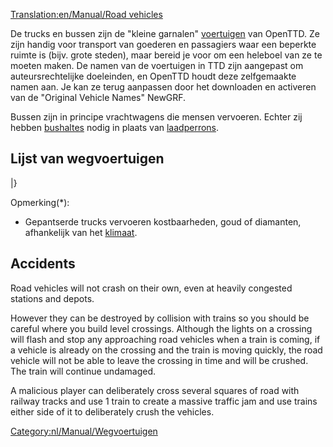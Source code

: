 [[Translation:en/Manual/Road vehicles]]
{{nl/Vertaling|en/Wegvoertuigen|0}}
{{nl/Manual/Inhoudsopgave}}

De trucks en bussen zijn de "kleine garnalen" [[nl/Manual/Voertuigen|voertuigen]] van OpenTTD. Ze zijn handig voor transport van goederen en passagiers waar een beperkte ruimte is (bijv. grote steden), maar bereid je voor om een heleboel van ze te moeten maken. De namen van de voertuigen in TTD zijn aangepast om auteursrechtelijke doeleinden, en OpenTTD houdt deze zelfgemaakte namen aan. Je kan ze terug aanpassen door het downloaden en activeren van de "Original Vehicle Names" NewGRF.

Bussen zijn in principe vrachtwagens die mensen vervoeren. Echter zij hebben [[nl/Manual/Laadperrons#bushalte|bushaltes]] nodig in plaats van [[nl/Manual/Laadperrons#vrachtwagen-laadperron|laadperrons]].

==Lijst van wegvoertuigen==
{{nl/Manual/Voertuigentabel/Start}}
{{en/Manual/VehicleTable/Header|Passagiers en Post}}
{{en/Manual/VehicleTable/Row|
*[[nl/Manual/Base Set/Road Vehicles/Bussen|Bussen]]
*[[nl/Manual/Base Set/Road Vehicles/Posttrucks|Postwagens]]
|
*[[nl/Manual/Base Set/Road Vehicles/Bussen|Bussen]]
*[[nl/Manual/Base Set/Road Vehicles/Posttrucks|Postwagens]]
|
*[[nl/Manual/Base Set/Road Vehicles/Bussen|Bussen]]
*[[nl/Manual/Base Set/Road Vehicles/Posttrucks|Postwagens]]
|
*[[nl/Manual/Base Set/Road Vehicles/Bussen|Bussen]]
*[[nl/Manual/Base Set/Road Vehicles/Posttrucks|Postwagens]]
}}
{{en/Manual/VehicleTable/Header|Gewone vracht}}
{{en/Manual/VehicleTable/Row|
*[[nl/Manual/Base Set/Road Vehicles/Olietankers|Olietankers]]
*[[nl/Manual/Base Set/Road Vehicles/Goederentrucks|Goederenvrachtwagens]]
*[[nl/Manual/Base Set/Road Vehicles/Graantrucks|Graanvrachtwagens]]
*[[nl/Manual/Base Set/Road Vehicles/Veewagens|Veewagens]]
*[[nl/Manual/Base Set/Road Vehicles/Houttrucks|Houtvrachtwagens]]
|
*[[nl/Manual/Base Set/Road Vehicles/Olietankers|Olietankers]]
*[[nl/Manual/Base Set/Road Vehicles/Goederentrucks|Goederenvrachtwagens]]
*[[nl/Manual/Base Set/Road Vehicles/Graantrucks|Graanvrachtwagens]]
*[[nl/Manual/Base Set/Road Vehicles/Veewagens|Veewagens]]
*[[nl/Manual/Base Set/Road Vehicles/Houttrucks|Houtvrachtwagens]]
|
*[[nl/Manual/Base Set/Road Vehicles/Olietankers|Olietankers]]
*[[nl/Manual/Base Set/Road Vehicles/Goederentrucks|Goederenvrachtwagens]]
*[[nl/Manual/Base Set/Road Vehicles/Graantrucks|Graanvrachtwagens]]
*-
*[[nl/Manual/Base Set/Road Vehicles/Houttrucks|Houtvrachtwagens]]
|
*[[nl/Manual/Base Set/Road Vehicles/Colatrucks|Colavrachtwagens]]
*[[nl/Manual/Base Set/Road Vehicles/Snoeptrucks|Snoepvrachtwagens]]
*[[nl/Manual/Base Set/Road Vehicles/Speelgoedtrucks|Speelgoedvrachtwagens]]
*[[nl/Manual/Base Set/Road Vehicles/Batterijtrucks|Batterijenvrachtwagens]]
*[[nl/Manual/Base Set/Road Vehicles/Suikerspintrucks|Suikerspinvrachtwagens]]
}}
{{en/Manual/VehicleTable/Header|Vergelijkbare vracht}}
{{en/Manual/VehicleTable/Row|
*[[nl/Gepantserde truck|Gepantserde trucks]]*
*[[nl/Manual/Base Set/Road Vehicles/Kolentrucks|Kolenvrachtwagens]]
*[[nl/Manual/Base Set/Road Vehicles/IJzerertstrucks|IJzerertsvrachtwagens]]
*[[nl/Manual/Base Set/Road Vehicles/Staaltrucks|Staalvrachtwagens]]
* -
|
*[[nl/Gepantserde truck|Gepantserde trucks]]*
*[[nl/Manual/Base Set/Road Vehicles/Kolentrucks|Kolenvrachtwagens]]
* -
*[[nl/Manual/Base Set/Road Vehicles/Papiertrucks|Papiervrachtwagens]]
*[[nl/Manual/Base Set/Road Vehicles/Voedselvrachtwagens|Voedselvrachtwagens]]
|
*[[nl/Gepantserde truck|Gepantserde trucks]]*
*-
*[[nl/Manual/Base Set/Road Vehicles/Koperertstrucks|Kopererts vrachtwagens]]
* -
*[[nl/Manual/Base Set/Road Vehicles/Voedselvrachtwagens|Voedselvrachtwagens]]
|
* -
*[[nl/Manual/Base Set/Road Vehicles/Suikertrucks|Suikervrachtwagens]]
* -
* -
* -
}}
{{en/Manual/VehicleTable/Header|Andere vracht}}
{{en/Manual/VehicleTable/Row|
|
|
*[[nl/Manual/Base Set/Road Vehicles/Watertankers|Watertankwagens]]
*[[nl/Manual/Base Set/Road Vehicles/Fruittrucks|Fruitvrachtwagens]]
*[[nl/Manual/Base Set/Road Vehicles/Rubbertrucks|Rubbervrachtwagens]]
|
*[[nl/Bubbelsvrachtwagen|Bubbelsvrachtwagens]]
*[[nl/Manual/Base Set/Road Vehicles/Frisdranktrucks|Frisdrankvrachtwagens]]
*[[nl/Manual/Base Set/Road Vehicles/Plastictrucks|Plasticvrachtwagens]]
*[[nl/Manual/Base Set/Road Vehicles/Toffeetrucks|Toffeevrachtwagens]]
}}
|}

Opmerking(*):
*Gepantserde trucks vervoeren kostbaarheden, goud of diamanten, afhankelijk van het [[nl/Manual/Klimaat|klimaat]].

==Accidents==
Road vehicles will not crash on their own, even at heavily congested stations and depots.  

However they can be destroyed by collision with trains so you should be careful where you build level crossings.  Although the lights on a crossing will flash and stop any approaching road vehicles when a train is coming, if a vehicle is already on the crossing and the train is moving quickly, the road vehicle will not be able to leave the crossing in time and will be crushed.  The train will continue undamaged.

A malicious player can deliberately cross several squares of road with railway tracks and use 1 train to create a massive traffic jam and use trains either side of it to deliberately crush the vehicles.

[[Category:nl/Manual/Wegvoertuigen]]